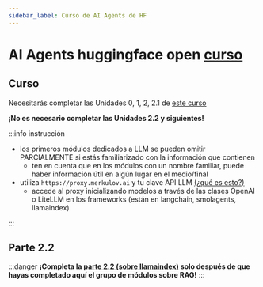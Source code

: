 ```yaml
---
sidebar_label: Curso de AI Agents de HF
---
```


# AI Agents huggingface open [curso](https://huggingface.co/learn/agents-course)

## Curso

Necesitarás completar las Unidades 0, 1, 2, 2.1 de [este curso](https://huggingface.co/learn/agents-course)

**¡No es necesario completar las Unidades 2.2 y siguientes!**

:::info instrucción

- los primeros módulos dedicados a LLM se pueden omitir PARCIALMENTE si estás familiarizado con la información que contienen
    - ten en cuenta que en los módulos con un nombre familiar, puede haber información útil en algún lugar en el medio/final
- utiliza `https://proxy.merkulov.ai` y tu clave API LLM [(¿qué es esto?)](https://llm-keygen.merkulov.ai)
    - accede al proxy inicializando modelos a través de las clases OpenAI o LiteLLM en los frameworks (están en langchain, smolagents, llamaindex)

:::

## Parte 2.2

:::danger
**¡Completa la [parte 2.2 (sobre llamaindex)]((https://huggingface.co/learn/agents-course/unit2/llama-index/introduction)) solo después de que hayas completado aquí el grupo de módulos sobre RAG!**
:::